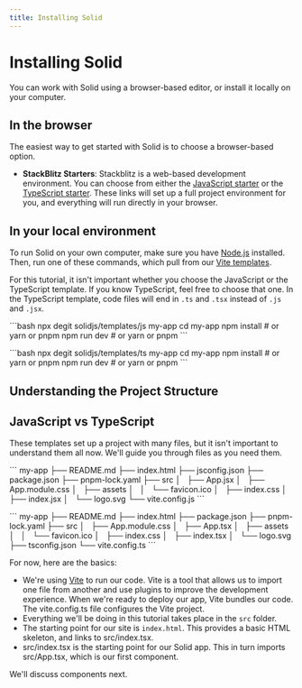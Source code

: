 ```yaml
---
title: Installing Solid
---
```


# Installing Solid

You can work with Solid using a browser-based editor, or install it locally on your computer.

## In the browser

The easiest way to get started with Solid is to choose a browser-based option.

- **StackBlitz Starters**: Stackblitz is a web-based development environment. You can choose from either the [JavaScript starter](stackblitz.com/github/solidjs/templates/tree/master/js) or the [TypeScript starter](https://solid.new). These links will set up a full project environment for you, and everything will run directly in your browser.

## In your local environment

To run Solid on your own computer, make sure you have [Node.js](https://nodejs.org) installed.
Then, run one of these commands, which pull from our [Vite templates](https://github.com/solidjs/templates).

For this tutorial, it isn't important whether you choose the JavaScript or the TypeScript template. If you know TypeScript, feel free to choose that one. In the TypeScript template, code files will end in `.ts` and `.tsx` instead of `.js` and `.jsx`.

<CodeSample>
	<p slot="js">
		```bash
		npx degit solidjs/templates/js my-app
		cd my-app
		npm install # or yarn or pnpm
		npm run dev # or yarn or pnpm
		```
	</p>
	<p slot="ts">
		```bash
		npx degit solidjs/templates/ts my-app
		cd my-app
		npm install # or yarn or pnpm
		npm run dev # or yarn or pnpm
		```
	</p>
</CodeSample>

## Understanding the Project Structure

## JavaScript vs TypeScript


These templates set up a project with many files, but it isn't important to understand them all now. We'll guide you through files as you need them.

<CodeSample>
	<p slot="js">
```
my-app
├── README.md
├── index.html
├── jsconfig.json
├── package.json
├── pnpm-lock.yaml
├── src
│   ├── App.jsx
│   ├── App.module.css
│   ├── assets
│   │   └── favicon.ico
│   ├── index.css
│   ├── index.jsx
│   └── logo.svg
└── vite.config.js
```
	</p>
	<p slot="ts">
```
my-app
├── README.md
├── index.html
├── package.json
├── pnpm-lock.yaml
├── src
│   ├── App.module.css
│   ├── App.tsx
│   ├── assets
│   │   └── favicon.ico
│   ├── index.css
│   ├── index.tsx
│   └── logo.svg
├── tsconfig.json
└── vite.config.ts
```
	</p>
</CodeSample>

For now, here are the basics:

- We're using [Vite](https://vitejs.dev/) to run our code. Vite is a tool that allows us to import one file from another and use plugins to improve the development experience. When we're ready to deploy our app, Vite bundles our code. 
The <IfTS code js="vite.config.js">vite.config.ts</IfTS> file configures the Vite project.
- Everything we'll be doing in this tutorial takes place in the `src` folder.
- The starting point for our site is `index.html`. This provides a basic HTML skeleton, and links to <IfTS code js="src/index.jsx">src/index.tsx</IfTS>.
- <IfTS code js="src/index.jsx">src/index.tsx</IfTS> is the starting point for our Solid app. 
This in turn imports <IfTS code js="src/App.jsx">src/App.tsx</IfTS>, which is our first component.

We'll discuss components next.
